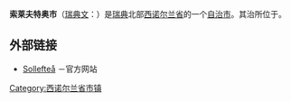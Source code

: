 {{Infobox Kommun|
fullname=Sollefteå kommun|
isocode= |
capital={{link-en|索莱夫特奥|Sollefteå}}|
governor=|
county=[[西诺尔兰省|西诺尔兰省]]|
province=[[翁厄曼兰|翁厄曼兰]]|
arearank=第19名|
area=5,428|
areapercent=x.x|
population_as_of=2005|
populationrank=第114名| 
population=21,207| 
populationpercent=x.x|
populationdensity=4|
coatofarms=|
map=[[File:Sollefteå_kommun.png|220px]]|
location=63_10_N_17_16_E
}}

'''索莱夫特奥市'''（[[瑞典文|瑞典文]]：{{lang|sv|''Sollefteå kommun''}}）是[[瑞典|瑞典]]北部[[西诺尔兰省|西诺尔兰省]]的一个[[瑞典自治市|自治市]]。其治所位于{{link-en|索莱夫特奥|Sollefteå}}。

== 外部链接 ==
* [http://www.solleftea.se Sollefteå] {{Wayback|url=http://www.solleftea.se/ |date=20201209072904 }}－官方网站

{{Västernorrland County}}
{{Localities in Sollefteå Municipality}}

[[Category:西诺尔兰省市镇|Category:西诺尔兰省市镇]]